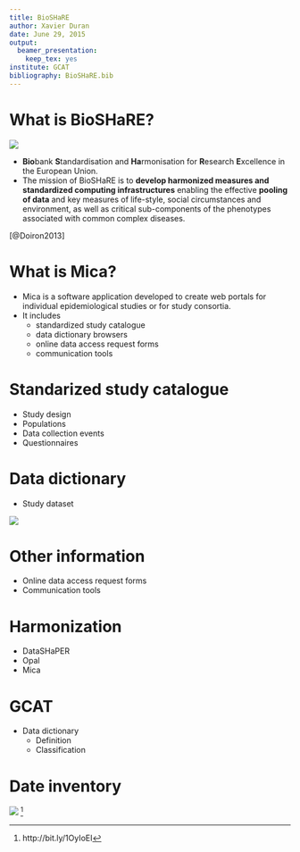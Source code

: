 ```yaml
---
title: BioSHaRE
author: Xavier Duran
date: June 29, 2015
output:
  beamer_presentation:
    keep_tex: yes
institute: GCAT
bibliography: BioSHaRE.bib
---
```


# What is BioSHaRE?

![](images/logo_partners_short.png)

- **Bio**bank **S**tandardisation and **Ha**rmonisation for **R**esearch **E**xcellence in the European Union.
- The mission of BioSHaRE is to **develop harmonized measures and standardized computing infrastructures** enabling the effective **pooling of data** and key measures of life-style, social circumstances and environment, as well as critical sub-components of the phenotypes associated with common complex diseases.

[@Doiron2013]

# What is Mica?

- Mica is a software application developed to create web portals for individual epidemiological studies or for study consortia.
- It includes
  - standardized study catalogue
  - data dictionary browsers
  - online data access request forms
  - communication tools

# Standarized study catalogue

- Study design
- Populations
- Data collection events
- Questionnaires

# Data dictionary

- Study dataset

![](images/variables.png)

# Other information

- Online data access request forms
- Communication tools

# Harmonization

- DataSHaPER
- Opal
- Mica

# GCAT

- Data dictionary
  - Definition
  - Classification

# Date inventory

![](images/raza_madre.png)
^[http://bit.ly/1OyIoEI]
